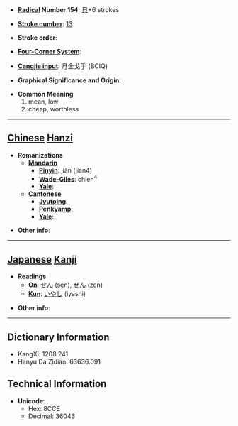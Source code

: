 * '''[[Wiktionary:Chinese radical index| Radical]] Number 154''': [[Wiktionary:Chinese radical index 貝|貝]]+6 strokes

* '''[[Wiktionary:Chinese total strokes index|Stroke number]]''': [[Wiktionary:Chinese total strokes index 13|13]]

* '''Stroke order''': 

* '''[[Wiktionary:Chinese four corner index|Four-Corner System]]''': 

* '''[[Wiktionary:Chinese Cangjie index|Cangjie input]]''': 月金戈手 (BCIQ)

* '''Graphical Significance and Origin''': 

* '''Common Meaning'''
*#mean, low
*# cheap, worthless


----

== [[Chinese]] [[Hanzi]] ==

* '''Romanizations'''
** '''[[Mandarin]]'''
*** '''[[Pinyin]]''': jiàn (jian4)
*** '''[[Wade-Giles]]''': chien<sup>4</sup>
*** '''[[Yale]]''': 
** '''[[Cantonese]]'''
*** '''[[Jyutping]]''':
*** '''[[Penkyamp]]''': 
*** '''[[Yale]]''': 

* '''Other info''': 

----

== [[Japanese]] [[Kanji]] ==

* '''Readings'''
** '''[[On]]''': [[せん]] (sen), [[ぜん]] (zen)
** '''[[Kun]]''': [[いやし]] (iyashi)

* '''Other info''':  

----

== Dictionary Information ==

* KangXi: 1208.241
* Hanyu Da Zidian: 63636.091

== Technical Information ==

* '''Unicode''':
** Hex: 8CCE
** Decimal: 36046